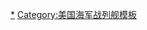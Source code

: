 <noinclude>
{{noteTA
|G1=Military
|G2=Shipname
|G3=USState
|G4=地名
|1=zh-cn:战列舰; zh-tw:戰艦; zh-hk:戰艦;
|2=zh-cn:依阿华; zh-tw:愛荷華; zh-hk:艾奧瓦;
|3=zh-cn:威斯康星; zh-tw:威斯康辛; zh-hk:威斯康辛;
}}</noinclude>
{{military navigation
|name  = 新墨西哥級戰艦
|title = [[新墨西哥级战列舰]]
|state = {{{state|autocollapse}}}
|style = wide
|bodyclass = hlist

|list1 =
* [[新墨西哥號戰艦|BB-40 新墨西哥號]]
* [[密西西比號戰艦 (BB-41)|BB-41 密西西比號]]
* [[愛達荷號戰艦 (BB-42)|BB-42 愛達荷號]]

|list2 =
* 前級：[[宾夕法尼亚级战列舰|賓夕法尼亞級]]
* 次級：[[田纳西级战列舰|田納西級]]

|below =
[[美國海軍戰艦列表]]

}}<noinclude>
{{collapsible option}}
{{DEFAULTSORT:New Mexico}}
[[Category:新墨西哥級戰艦|*]]
[[Category:美国海军战列舰模板]]
</noinclude>